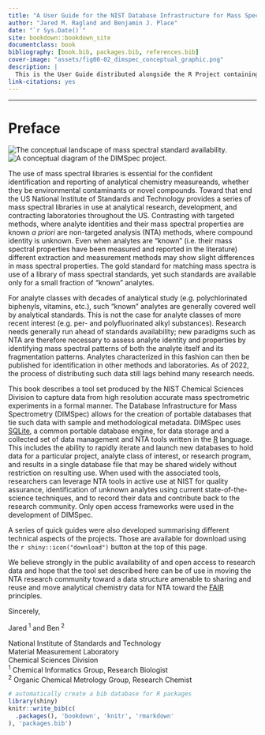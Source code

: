 ```yaml
---
title: "A User Guide for the NIST Database Infrastructure for Mass Spectrometry (DIMSpec) Tool Set"
author: "Jared M. Ragland and Benjamin J. Place"
date: "`r Sys.Date()`"
site: bookdown::bookdown_site
documentclass: book
bibliography: [book.bib, packages.bib, references.bib]
cover-image: "assets/fig00-02_dimspec_conceptual_graphic.png"
description: |
  This is the User Guide distributed alongside the R Project containing the toolset supporting the "Database Infrastructure for Mass Spectrometry (DIMSpec)" project.
link-citations: yes
---
```


------------------------------------------------------------------------

# Preface {#preface .unnumbered}

<div class="fig-right">
![](assets/fig00-01_chemical_space.png "The conceptual landscape of mass spectral standard availability."){#fig00-01}
![](assets/fig00-02_dimspec_conceptual_graphic.png "A conceptual diagram of the DIMSpec project."){#fig00-02}
</div>

The use of mass spectral libraries is essential for the confident identification and reporting of analytical chemistry measureands, whether they be environmental contaminants or novel compounds. Toward that end the US National Institute of Standards and Technology provides a series of mass spectral libraries in use at analytical research, development, and contracting laboratories throughout the US. Contrasting with targeted methods, where analyte identities and their mass spectral properties are known *a priori* are non-targeted analysis (NTA) methods, where compound identity is unknown. Even when analytes are "known" (i.e. their mass spectral properties have been measured and reported in the literature) different extraction and measurement methods may show slight differences in mass spectral properties. The gold standard for matching mass spectra is use of a library of mass spectral standards, yet such standards are available only for a small fraction of "known" analytes.

For analyte classes with decades of analytical study (e.g. polychlorinated biphenyls, vitamins, etc.), such "known" analytes are generally covered well by analytical standards. This is not the case for analyte classes of more recent interest (e.g. per- and polyfluorinated alkyl substances). Research needs generally run ahead of standards availability; new paradigms such as NTA are therefore necessary to assess analyte identity and properties by identifying mass spectral patterns of both the analyte itself and its fragmentation patterns. Analytes characterized in this fashion can then be published for identification in other methods and laboratories. As of 2022, the process of distributing such data still lags behind many research needs.

This book describes a tool set produced by the NIST Chemical Sciences Division to capture data from high resolution accurate mass spectrometric experiments in a formal manner. The Database Infrastructure for Mass Spectrometry (DIMSpec) allows for the creation of portable databases that tie such data with sample and methodological metadata. DIMSpec uses [SQLite](https://sqlite.org){target="_blank"}, a common portable database engine, for data storage and a collected set of data management and NTA tools written in the [R](https://www.r-project.org){target="_blank"} language. This includes the ability to rapidly iterate and launch new databases to hold data for a particular project, analyte class of interest, or research program, and results in a single database file that may be shared widely without restriction on resulting use. When used with the associated tools, researchers can leverage NTA tools in active use at NIST for quality assurance, identification of unknown analytes using current state-of-the-science techniques, and to record their data and contribute back to the research community. Only open access frameworks were used in the development of DIMSpec.

A series of quick guides were also developed summarising different technical aspects of the projects. Those are available for download using the `r shiny::icon("download")` button at the top of this page.

We believe strongly in the public availability of and open access to research data and hope that the tool set described here can be of use in moving the NTA research community toward a data structure amenable to sharing and reuse and move analytical chemistry data for NTA toward the [FAIR](https://www.go-fair.org){target="_blank"} principles.

<div class="signature-block">
<span class="signoff">Sincerely,</span>
<p class="names">Jared<sup> 1</sup> and Ben<sup> 2</sup></p>
<p class="affiliation">
  National Institute of Standards and Technology<br/>
  Material Measurement Laboratory<br/>
  Chemical Sciences Division<br/>
  <sup>1</sup> Chemical Informatics Group, Research Biologist<br/>
  <sup>2</sup> Organic Chemical Metrology Group, Research Chemist
</p>
</div>

```r
# automatically create a bib database for R packages
library(shiny)
knitr::write_bib(c(
  .packages(), 'bookdown', 'knitr', 'rmarkdown'
), 'packages.bib')
```
